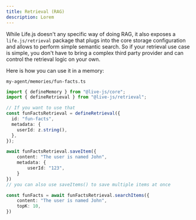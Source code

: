 ```yaml
---
title: Retrieval (RAG)
description: Lorem
---
```


While Life.js doesn't any specific way of doing RAG, it also exposes a `life.js/retrieval` package
that plugs into the core storage configuration and allows to perform simple semantic search.
So if your retrieval use case is simple, you don't have to bring a complex third party provider and 
can control the retrieval logic on your own.

Here is how you can use it in a memory:

`my-agent/memories/fun-facts.ts`
```ts
import { defineMemory } from "@live-js/core";
import { defineRetrieval } from "@live-js/retrieval";

// If you want to use that 
const funFactsRetrieval = defineRetrieval({
  id: "fun-facts",
  metadata: {
    userId: z.string(),
  },
});

await funFactsRetrieval.saveItem({
    content: "The user is named John",
    metadata: {
        userId: "123",
    }
})
// you can also use saveItems() to save multiple items at once

const funFacts = await funFactsRetrieval.searchItems({
    content: "The user is named John",
    topK: 10,
})
```